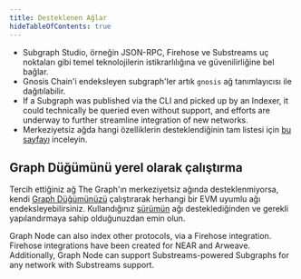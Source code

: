 ```yaml
---
title: Desteklenen Ağlar
hideTableOfContents: true
---
```




<SupportedNetworksTable networks={props.networks} />

- Subgraph Studio, örneğin JSON-RPC, Firehose ve Substreams uç noktaları gibi temel teknolojilerin istikrarlılığına ve güvenilirliğine bel bağlar.
- Gnosis Chain'i endeksleyen subgraph'ler artık `gnosis` ağ tanımlayıcısı ile dağıtılabilir.
- If a Subgraph was published via the CLI and picked up by an Indexer, it could technically be queried even without support, and efforts are underway to further streamline integration of new networks.
- Merkeziyetsiz ağda hangi özelliklerin desteklendiğinin tam listesi için [bu sayfayı](https://github.com/graphprotocol/indexer/blob/main/docs/feature-support-matrix.md) inceleyin.

## Graph Düğümünü yerel olarak çalıştırma

Tercih ettiğiniz ağ The Graph'ın merkeziyetsiz ağında desteklenmiyorsa, kendi [Graph Düğümünüzü](https://github.com/graphprotocol/graph-node) çalıştırarak herhangi bir EVM uyumlu ağı endeksleyebilirsiniz. Kullandığınız [sürümün](https://github.com/graphprotocol/graph-node/releases) ağı desteklediğinden ve gerekli yapılandırmaya sahip olduğunuzdan emin olun.

Graph Node can also index other protocols, via a Firehose integration. Firehose integrations have been created for NEAR and Arweave. Additionally, Graph Node can support Substreams-powered Subgraphs for any network with Substreams support.
